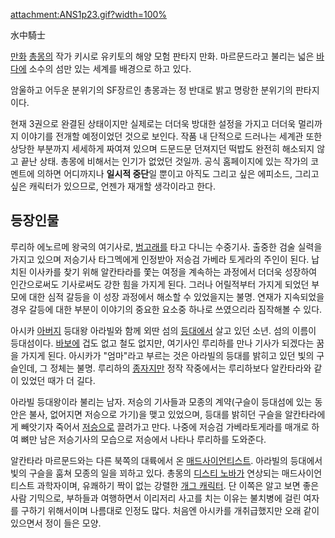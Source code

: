attachment:ANS1p23.gif?width=100%

水中騎士

[[만화]] [[총몽]]의 작가 키시로 유키토의 해양 모험 판타지 만화. 마르문드라고 불리는 넓은 [[바다]]에 소수의 섬만 있는 세계를 배경으로 하고 있다.

암울하고 어두운 분위기의 SF장르인 총몽과는 정 반대로 밝고 명랑한 분위기의 판타지이다.

현재 3권으로 완결된 상태이지만 실제로는 더더욱 방대한 설정을 가지고 더더욱 멀리까지 이야기를 전개할 예정이었던 것으로 보인다. 작품 내 단적으로 드러나는 세계관 또한 상당한 부분까지 세세하게 짜여져 있으며 드문드문 던져지던 떡밥도 완전히 해소되지 않고 끝난 상태. 총몽에 비해서는 인기가 없었던 것일까. 공식 홈페이지에 있는 작가의 코멘트에 의하면 어디까지나 '''일시적 중단'''일 뿐이고 아직도 그리고 싶은 에피소드, 그리고 싶은 캐릭터가 있으므로, 언젠가 재개할 생각이라고 한다. 

== 등장인물 ==
루리하
에노르메 왕국의 여기사로, [[범고래]]를 타고 다니는 수중기사. 출중한 검술 실력을 가지고 있으며 저승기사 타그멕에게 인정받아 저승검 가베라 토게라의 주인이 된다. 납치된 이사카를 찾기 위해 알칸타라를 쫓는 여정을 계속하는 과정에서 더더욱 성장하여 인간으로써도 기사로써도 강한 힘을 가지게 된다. 그러나 어릴적부터 가지게 되었던 부모에 대한 심적 갈등을 이 성장 과정에서 해소할 수 있었을지는 불명. 연재가 지속되었을 경우 갈등에 대한 부분이 이야기의 중요한 요소중 하나로 쓰였으리라 짐작해볼 수 있다.

아시카
[[아버지]] 등대왕 아라빌와 함께 외딴 섬의 [[등대]]에서 살고 있던 소년. 섬의 이름이 등대섬이다. [[바보]]에 겁도 없고 철도 없지만, 여기사인 루리하를 만나 기사가 되겠다는 꿈을 가지게 된다. 아시카가 "엄마"라고 부르는 것은 아라빌의 등대를 밝히고 있던 빛의 구슬인데, 그 정체는 불명.
루리하의 [[종자]]지만 정작 작중에서는 루리하보다 알칸타라와 같이 있었던 때가 더 길다.

아라빌
등대왕이라 불리는 남자. 저승의 기사들과 모종의 계약(구슬이 등대섬에 있는 동안은 불사, 없어지면 저승으로 가기)을 맺고 있었으며, 등대를 밝히던 구슬을 알칸타라에게 빼앗기자 죽어서 [[저승]]으로 끌려가고 만다.
나중에 저승검 가베라토게라를 매개로 하여 뼈만 남은 저승기사의 모습으로 저승에서 나타나 루리하를 도와준다.

알칸타라
마르문드와는 다른 북쪽의 대륙에서 온 [[매드사이언티스트]]. 아라빌의 등대에서 빛의 구슬을 훔쳐 모종의 일을 꾀하고 있다.
총몽의 [[디스티 노바]]가 연상되는 매드사이언티스트 과학자이며, 유쾌하기 짝이 없는 강렬한 [[개그 캐릭터]]. 단 이쪽은 알고 보면 좋은 사람 기믹으로, 부하들과 여행하면서 이리저리 사고를 치는 이유는 불치병에 걸린 여자를 구하기 위해서이며 나름대로 인정도 많다. 처음엔 아시카를 개취급했지만 오래 같이 있으면서 정이 들은 모양.
